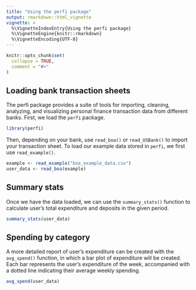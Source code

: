 ```yaml
---
title: "Using the perfi package"
output: rmarkdown::html_vignette
vignette: >
  %\VignetteIndexEntry{Using the perfi package}
  %\VignetteEngine{knitr::rmarkdown}
  %\VignetteEncoding{UTF-8}
---
```


```r
knitr::opts_chunk$set(
  collapse = TRUE,
  comment = "#>"
)
```

## Loading bank transaction sheets

The perfi package provides a suite of tools for importing, cleaning, analyzing, and visualizing personal finance transaction data from different banks. First, we load the `perfi` package.

```r
library(perfi)
```

Then, depending on your bank, use `read_boa()` or `read_USBank()` to import your transaction sheet. To load our example data stored in `perfi`, we first use `read_example()`.

```r
example <- read_example("boa_example_data.csv")
user_data <- read_boa(example)
```

## Summary stats

Once we have the data loaded, we can use the `summary_stats()` function to calculate user's total expenditure and deposits in the given period.

```r
summary_stats(user_data)
```
## Spending by category

A more detailed report of user's expenditure can be created with the `avg_spend()` function, in which a bar plot of expenditure will be created. Each bar represents the user's expenditure of the week, accompanied with a dotted line indicating their average weekly spending.

```r
avg_spend(user_data)
```


